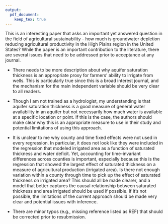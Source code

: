 ```yaml
---
output:
  pdf_document:
    keep_tex: true
---
```


\textcolor{blue}{We really appreciate your comments. Addressing them has made our paper significantly stronger. Please find our replies to your comments written in blue.}

This is an interesting paper that asks an important yet answered question in the field of agricultural sustainability - how much is groundwater depletion reducing agricultural productivity in the High Plains region in the United States? While the paper is an important contribution to the literature, there are several issues that need to be addressed prior to acceptance at any journal.

+ There needs to be more description about why aquifer saturation thickness is an appropriate proxy for farmers' ability to irrigate from wells. This is particularly true since this is a broad interest journal, and the mechanism for the main independent variable should be very clear to all readers.

\textcolor{blue}{Tim?}

+ Though I am not trained as a hydrologist, my understanding is that aquifer saturation thickness is a good measure of general water availability in an aquifer but not necessarily how much water is available at a specific location or point. If this is the case, the authors should make clear why this is an appropriate measure to use in their study and potential limitations of using this approach.

\textcolor{blue}{Tim? this is realted to one of the reviewer 1's comments}

+ It is unclear to me why county and time fixed effects were not used in every regression. In particular, it does not look like they were included in the regression that modeled irrigated area as a function of saturated thickness and water deficit. Yet, accounting for time-invariant differences across counties is important, especially because this is the regression that showed the largest effect of saturated thickness on a measure of agricultural production (irrigated area). Is there not enough variation within a county through time to pick up the effect of saturated thickness on irrigated area? This should all be made clearer, and a model that better captures the causal relationship between saturated thickness and area irrigated should be used if possible. If it's not possible, the limitations of the current approach should be made very clear and potential issues with inference. 

\textcolor{blue}{Thank you for this comment, which we believe led to a slighly better model and acknowledgin important limitations of our methods. County and year fixed effects were included in equation (1), but only year fixed effects were included in equation (2). As you gueesed, the problem of including county FEs lies in the massive elimination of variation in aquifer thickness. Please see Figure 6 in Appendix A for the histogram of (1) aquifer thickness demeaned by the county average, (2) aquifer thickness demeaned by the state average, and (3) aquifer thickness without demeaning. As you can see in the figure, inclusion of county FEs (mathematically equivalent to regression using county-demeaned aquifer thickness) dramatically reduces the total variation in aquifer thickness and not enough variations are left for accurately estimating its impact of the share of irrigated acres. The inclusion of State FEs does not diminish the variation in aquifer thickness. Therefore, while the inclusion of State FEs certainly does not provide as tight of a control as county FEs, we have decided to include State FEs for both corn and soybean irrigated share regrssions as it is better than not including them. Figure 7 compares the estiamted impacts of aquifer thickness with or without State FEs. The negative impact of reduction in aquifer thickness on the share of irrigated acres is slightly greater when state fixed effects are included. Therefore, it may be that aquifer thickness is not very highly correlated with important unobservable variables that are affecting irrigated share significantly. Given the direction of potential bias, providing tighter controls with county fixed effects may result in even more significant drop in the share of irrigated acres (we may be underestimating the impact of aquifer thickness.). All the discussion we are providing here is now seen in Appenddix A.
}

+ There are minor typos (e.g., missing reference listed as REF) that should be corrected prior to resubmission.

\textcolor{blue}{}